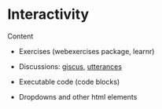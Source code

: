 # Interactivity

Content

-   Exercises (webexercises package, learnr)

-   Discussions: [giscus](https://github.com/apps/giscus), [utterances](https://utteranc.es/)

-   Executable code (code blocks)

-   Dropdowns and other html elements
